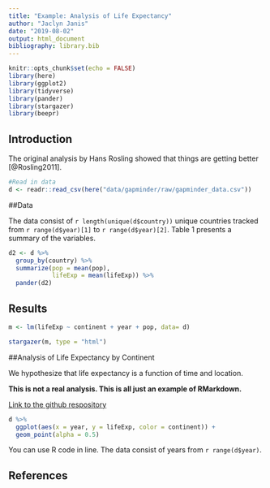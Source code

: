 ```yaml
---
title: "Example: Analysis of Life Expectancy"
author: "Jaclyn Janis"
date: "2019-08-02"
output: html_document
bibliography: library.bib
---
```



```r
knitr::opts_chunk$set(echo = FALSE)
library(here)
library(ggplot2)
library(tidyverse)
library(pander)
library(stargazer)
library(beepr)

```
## Introduction

The original analysis by Hans Rosling showed that things are getting better [@Rosling2011].

```r
#Read in data
d <- readr::read_csv(here("data/gapminder/raw/gapminder_data.csv"))
```

##Data

The data consist of `r length(unique(d$country))` unique countries tracked from `r range(d$year)[1]` to `r range(d$year)[2]`. Table 1 presents a summary of the variables.

```r
d2 <- d %>% 
  group_by(country) %>% 
  summarize(pop = mean(pop),
            lifeExp = mean(lifeExp)) %>% 
  pander(d2)
```

## Results

```r
m <- lm(lifeExp ~ continent + year + pop, data= d)

```
```r
stargazer(m, type = "html")
```


##Analysis of Life Expectancy by Continent

We hypothesize that life expectancy is a function of time and location.


**This is not a real analysis. This is all just an example of RMarkdown.**

[Link to the github respository](https://github.com/jaclynjanis/2019-04-02-carpentries-mmc)


```r

d %>% 
  ggplot(aes(x = year, y = lifeExp, color = continent)) +
  geom_point(alpha = 0.5)
```

You can use R code in line. The data consist of years from `r range(d$year)`.


## References



